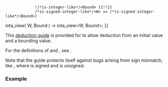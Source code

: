 {{title|deduction guides for {{tt|std::ranges::iota_view}}}}
{{cpp/ranges/iota_view/navbar}}

{{dcl begin}}
{{dcl header|ranges}}
{{dcl|since=c++20|1=
template&lt; class W, class Bound &gt;
    requires (!/*is-integer-like*/&lt;W&gt; {{!!}}
              !/*is-integer-like*/&lt;Bound&gt; {{!!}}
              /*is-signed-integer-like*/&lt;W&gt; == /*is-signed-integer-like*/&lt;Bound&gt;)
iota_view( W, Bound ) -&gt; iota_view&lt;W, Bound&gt;;
}}
{{dcl end}}

This [[cpp/language/class template argument deduction|deduction guide]] is provided for {{rlpt|/|iota_view}} to allow deduction from an initial value and a bounding value.

For the definitions of {{c/core|/*is-integer-like*/}} and {{c/core|/*is-signed-integer-like*/}}, see {{lti|cpp/iterator/is-integer-like}}{{sep}}.

Note that the guide protects itself against bugs arising from sign mismatch, like {{c|views::iota(0, v.size())}}, where {{c|0}} is signed and {{c|v.size()}} is unsigned.

===Example===
{{example
|code=
#include &lt;cassert&gt;
#include &lt;ranges&gt;

int main()
{
    auto io = std::ranges::iota_view(1L, 7L); // deduces W and Bound as “long”
    assert(io.front() == 1L and io.back() == 6L);
}
}}

{{langlinks|de|es|ja|ru|zh}}